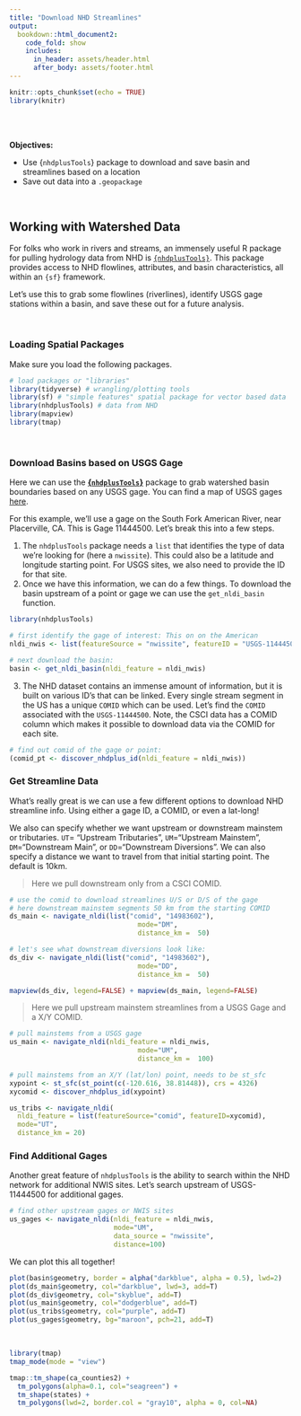 ```yaml
---
title: "Download NHD Streamlines"
output: 
  bookdown::html_document2:
    code_fold: show
    includes:
      in_header: assets/header.html
      after_body: assets/footer.html
---
```


```r

knitr::opts_chunk$set(echo = TRUE)
library(knitr)

```

<style>
  .title{
    display: none;
  }
</style>

<br>
<br>

:::obj

 **Objectives:**
 
 - Use {`nhdplusTools`} package to download and save basin and streamlines based on a location
 - Save out data into a `.geopackage`
 
:::

<br>

## Working with Watershed Data

For folks who work in rivers and streams, an immensely useful R package for pulling hydrology data from NHD is [`{nhdplusTools}`](https://usgs-r.github.io/nhdplusTools/). This package provides access to NHD flowlines, attributes, and basin characteristics, all within an `{sf}` framework.

Let's use this to grab some flowlines (riverlines), identify USGS gage stations within a basin, and save these out for a future analysis.

<br>

### **Loading Spatial Packages**

Make sure you load the following packages.

```r

# load packages or "libraries"
library(tidyverse) # wrangling/plotting tools
library(sf) # "simple features" spatial package for vector based data
library(nhdplusTools) # data from NHD
library(mapview)
library(tmap)
```


<br>

### **Download Basins based on USGS Gage**

Here we can use the **[{`nhdplusTools`}](https://usgs-r.github.io/nhdplusTools/)** package to grab watershed basin boundaries based on any USGS gage. You can find a map of USGS gages [here](https://maps.waterdata.usgs.gov/mapper/index.html).

For this example, we'll use a gage on the South Fork American River, near Placerville, CA. This is Gage 11444500. Let's break this into a few steps.

  1. The `nhdplusTools` package needs a `list` that identifies the type of data we're looking for (here a `nwissite`). This could also be a latitude and longitude starting point. For USGS sites, we also need to provide the ID for that site.
  2. Once we have this information, we can do a few things. To download the basin upstream of a point or gage we can use the `get_nldi_basin` function.


```r

library(nhdplusTools)

# first identify the gage of interest: This on on the American
nldi_nwis <- list(featureSource = "nwissite", featureID = "USGS-11444500")

# next download the basin:
basin <- get_nldi_basin(nldi_feature = nldi_nwis)

```

  3. The NHD dataset contains an immense amount of information, but it is built on various ID's that can be linked. Every single stream segment in the US has a unique `COMID` which can be used. Let's find the `COMID` associated with the `USGS-11444500`. Note, the CSCI data has a COMID column which makes it possible to download data via the COMID for each site.
  
```r

# find out comid of the gage or point:
(comid_pt <- discover_nhdplus_id(nldi_feature = nldi_nwis))

```

### **Get Streamline Data**

What's really great is we can use a few different options to download NHD streamline info. Using either a gage ID, a COMID, or even a lat-long!

We also can specify whether we want upstream or downstream mainstem or tributaries. `UT`= "Upstream Tributaries", `UM`="Upstream Mainstem", `DM`="Downstream Main", or `DD`="Downstream Diversions". We can also specify a distance we want to travel from that initial starting point. The default is 10km.

 > Here we pull downstream only from a CSCI COMID.

```r

# use the comid to download streamlines U/S or D/S of the gage
# here downstream mainstem segments 50 km from the starting COMID
ds_main <- navigate_nldi(list("comid", "14983602"),
                                mode="DM",
                                distance_km =  50)

# let's see what downstream diversions look like:
ds_div <- navigate_nldi(list("comid", "14983602"),
                                mode="DD",
                                distance_km =  50)

mapview(ds_div, legend=FALSE) + mapview(ds_main, legend=FALSE)

```

 > Here we pull upstream mainstem streamlines from a USGS Gage and a X/Y COMID.

```r

# pull mainstems from a USGS gage
us_main <- navigate_nldi(nldi_feature = nldi_nwis,
                                mode="UM",
                                distance_km =  100)

# pull mainstems from an X/Y (lat/lon) point, needs to be st_sfc
xypoint <- st_sfc(st_point(c(-120.616, 38.81448)), crs = 4326)
xycomid <- discover_nhdplus_id(xypoint)

us_tribs <- navigate_nldi(
  nldi_feature = list(featureSource="comid", featureID=xycomid),
  mode="UT",
  distance_km = 20)


```

### **Find Additional Gages**

Another great feature of `nhdplusTools` is the ability to search within the NHD network for additional NWIS sites. Let's search upstream of USGS-11444500 for additional gages.

```r

# find other upstream gages or NWIS sites
us_gages <- navigate_nldi(nldi_feature = nldi_nwis, 
                          mode="UM",
                          data_source = "nwissite",
                          distance=100)

```

We can plot this all together!

```r

plot(basin$geometry, border = alpha("darkblue", alpha = 0.5), lwd=2)
plot(ds_main$geometry, col="darkblue", lwd=3, add=T)
plot(ds_div$geometry, col="skyblue", add=T)
plot(us_main$geometry, col="dodgerblue", add=T)
plot(us_tribs$geometry, col="purple", add=T)
plot(us_gages$geometry, bg="maroon", pch=21, add=T)

```

<br>

```r

library(tmap)
tmap_mode(mode = "view")

tmap::tm_shape(ca_counties2) +
  tm_polygons(alpha=0.1, col="seagreen") +
  tm_shape(states) + 
  tm_polygons(lwd=2, border.col = "gray10", alpha = 0, col=NA)
```

